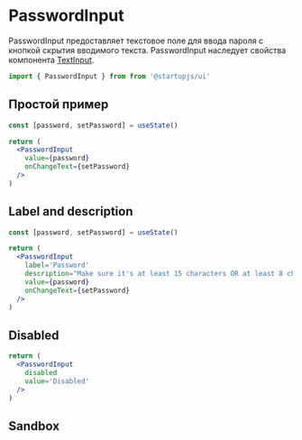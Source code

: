 
# PasswordInput

PasswordInput предоставляет текстовое поле для ввода пароля c кнопкой скрытия вводимого текста.
PasswordInput наследует свойства компонента [TextInput](/docs/forms/TextInput).

```jsx
import { PasswordInput } from from '@startupjs/ui'
```

## Простой пример

```jsx example
const [password, setPassword] = useState()

return (
  <PasswordInput
    value={password}
    onChangeText={setPassword}
  />
)
```

## Label and description

```jsx example
const [password, setPassword] = useState()

return (
  <PasswordInput
    label='Password'
    description="Make sure it's at least 15 characters OR at least 8 characters including a number and a lowercase letter"
    value={password}
    onChangeText={setPassword}
  />
)
```

## Disabled

```jsx example
return (
  <PasswordInput
    disabled
    value='Disabled'
  />
)
```

## Sandbox

<Sandbox Component={PasswordInput} />
